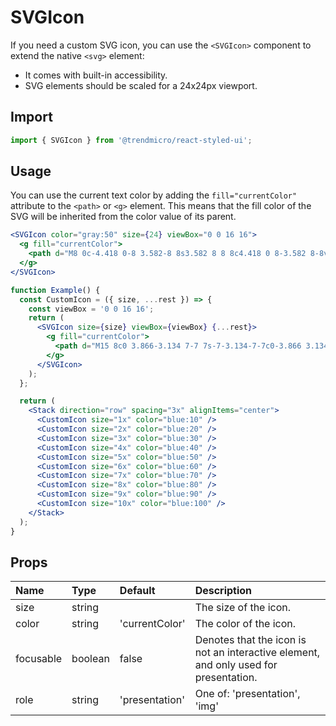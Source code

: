 # SVGIcon

If you need a custom SVG icon, you can use the `<SVGIcon>` component to extend the native `<svg>` element:

* It comes with built-in accessibility.
* SVG elements should be scaled for a 24x24px viewport.

## Import

```js
import { SVGIcon } from '@trendmicro/react-styled-ui';
```

## Usage

You can use the current text color by adding the `fill="currentColor"` attribute to the `<path>` or `<g>` element. This means that the fill color of the SVG will be inherited from the color value of its parent.

```jsx
<SVGIcon color="gray:50" size={24} viewBox="0 0 16 16">
  <g fill="currentColor">
    <path d="M8 0c-4.418 0-8 3.582-8 8s3.582 8 8 8c4.418 0 8-3.582 8-8v0c0-4.418-3.582-8-8-8v0zM11 12l-3-3-3 3-1.060-1.060 3.060-2.94-3-3 1.060-1.070 2.94 2.95 2.94-2.94 1.060 1.060-2.89 3 3 3z" />
  </g>
</SVGIcon>
```

```jsx
function Example() {
  const CustomIcon = ({ size, ...rest }) => {
    const viewBox = '0 0 16 16';
    return (
      <SVGIcon size={size} viewBox={viewBox} {...rest}>
        <g fill="currentColor">
          <path d="M15 8c0 3.866-3.134 7-7 7s-7-3.134-7-7c0-3.866 3.134-7 7-7v0c3.866 0 7 3.134 7 7v0z" />
        </g>
      </SVGIcon>
    );
  };

  return (
    <Stack direction="row" spacing="3x" alignItems="center">
      <CustomIcon size="1x" color="blue:10" />
      <CustomIcon size="2x" color="blue:20" />
      <CustomIcon size="3x" color="blue:30" />
      <CustomIcon size="4x" color="blue:40" />
      <CustomIcon size="5x" color="blue:50" />
      <CustomIcon size="6x" color="blue:60" />
      <CustomIcon size="7x" color="blue:70" />
      <CustomIcon size="8x" color="blue:80" />
      <CustomIcon size="9x" color="blue:90" />
      <CustomIcon size="10x" color="blue:100" />
    </Stack>
  );
}
```

## Props

| Name | Type | Default | Description |
| :--- | :--- | :------ | :---------- |
| size | string | | The size of the icon. |
| color | string | 'currentColor' | The color of the icon. |
| focusable | boolean | false | Denotes that the icon is not an interactive element, and only used for presentation. |
| role | string | 'presentation' | One of: 'presentation', 'img' |
